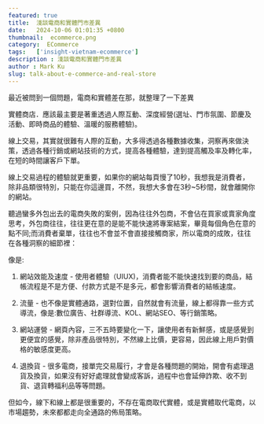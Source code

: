 ```yaml
---
featured: true
title:  淺談電商和實體門市差異
date:   2024-10-06 01:01:35 +0800
thumbnail:  ecommerce.png
category:  ECommerce
tags:   ['insight-vietnam-ecommerce']
description : 淺談電商和實體門市差異
author : Mark Ku
slug: talk-about-e-commerce-and-real-store
---
```

最近被問到一個問題，電商和實體差在那，就整理了一下差異

實體商店．應該最主要是著重透過人際互動、深度經營(選址、門市氛圍、節慶及活動、即時商品的體驗、溫暖的服務體驗)。  

線上交易，其實就很難有人際的互動，大多得透過各種數據收集，洞察再來做決策，透過各種行銷或網站技術的方式，提高各種體驗，達到提高觸及率及轉化率，在短的時間讓客戶下單。  

線上交易過程的體驗就更重要，如果你的網站每頁慢了10秒，我想我是消費者，除非品類很特別，只能在你這邊買，不然，我想大多會在3秒~5秒間，就會離開你的網站。  

聽過蠻多外包出去的電商失敗的案例，因為往往外包商，不會佔在買家或賣家角度思考，外包商往往，往往更在意的是能不能快速將專案結案，畢竟每個角色在意的點不同;而消費者棄單，往往也不會並不會直接接觸商家，所以電商的成敗，往往在各種洞察的細節裡：  

像是:  

1. 網站效能及速度 - 使用者體驗（UIUX)，消費者能不能快速找到要的商品，結帳流程是不是方便、付款方式是不是多元，都會影響消費者的結帳速度。  

2. 流量 - 也不像是實體通路，選對位置，自然就會有流量，線上都得靠一些方式導流，像是:數位廣告、社群導流、KOL、網站SEO、等行銷策略。  

3. 網站運營 - 網頁內容，三不五時要變化一下，讓使用者有新鮮感，或是感覺到更便宜的感覺，除非產品很特別，不然線上比價，更容易，因此線上用戶對價格的敏感度更高。  

4. 退換貨 - 很多電商，接單完交易履行，才會是各種問題的開始，開會有處理退貨及換貨，如果沒有好好處理就會變成客訴，過程中也會延伸詐欺、收不到貨、退貨轉福利品等等問題。  

但如今，線下和線上都是很重要的，不存在電商取代實體，或是實體取代電商，以市場趨勢，未來都都走向全通路的佈局策略。  